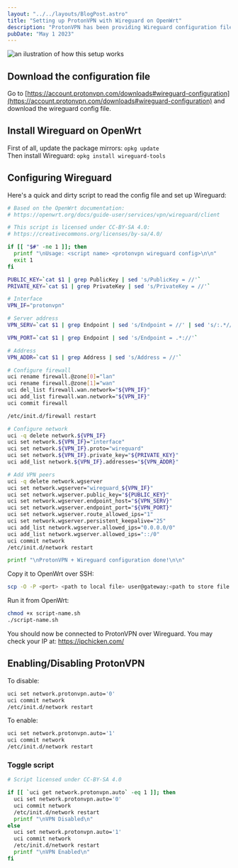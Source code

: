 ```yaml
---
layout: "../../layouts/BlogPost.astro"
title: "Setting up ProtonVPN with Wireguard on OpenWrt"
description: "ProtonVPN has been providing Wireguard configuration files for quite some time, the problem's that OpenWrt does not accept configuration files by default, so you have configure Wireguard manually."
pubDate: "May 1 2023"
---
```


![an ilustration of how this setup works](/linux/protonvpn-wireguard-openwrt.mdx/thumbnail.svg)

## Download the configuration file

Go to [https://account.protonvpn.com/downloads#wireguard-configuration](https://account.protonvpn.com/downloads#wireguard-configuration) and download the wireguard config file.

## Install Wireguard on OpenWrt

First of all, update the package mirrors: `opkg update` \
Then install Wireguard: `opkg install wireguard-tools`

## Configuring Wireguard

Here's a quick and dirty script to read the config file and set up Wireguard:

```sh
# Based on the OpenWrt documentation:
# https://openwrt.org/docs/guide-user/services/vpn/wireguard/client

# This script is licensed under CC-BY-SA 4.0:
# https://creativecommons.org/licenses/by-sa/4.0/

if [[ "$#" -ne 1 ]]; then
  printf "\nUsage: <script name> <protonvpn wireguard config>\n\n"
  exit 1
fi

PUBLIC_KEY=`cat $1 | grep PublicKey | sed 's/PublicKey = //'`
PRIVATE_KEY=`cat $1 | grep PrivateKey | sed 's/PrivateKey = //'`

# Interface
VPN_IF="protonvpn"

# Server address
VPN_SERV=`cat $1 | grep Endpoint | sed 's/Endpoint = //' | sed 's/:.*//'`

VPN_PORT=`cat $1 | grep Endpoint | sed 's/Endpoint = .*://'`

# Address
VPN_ADDR=`cat $1 | grep Address | sed 's/Address = //'`

# Configure firewall
uci rename firewall.@zone[0]="lan"
uci rename firewall.@zone[1]="wan"
uci del_list firewall.wan.network="${VPN_IF}"
uci add_list firewall.wan.network="${VPN_IF}"
uci commit firewall

/etc/init.d/firewall restart

# Configure network
uci -q delete network.${VPN_IF}
uci set network.${VPN_IF}="interface"
uci set network.${VPN_IF}.proto="wireguard"
uci set network.${VPN_IF}.private_key="${PRIVATE_KEY}"
uci add_list network.${VPN_IF}.addresses="${VPN_ADDR}"

# Add VPN peers
uci -q delete network.wgserver
uci set network.wgserver="wireguard_${VPN_IF}"
uci set network.wgserver.public_key="${PUBLIC_KEY}"
uci set network.wgserver.endpoint_host="${VPN_SERV}"
uci set network.wgserver.endpoint_port="${VPN_PORT}"
uci set network.wgserver.route_allowed_ips="1"
uci set network.wgserver.persistent_keepalive="25"
uci add_list network.wgserver.allowed_ips="0.0.0.0/0"
uci add_list network.wgserver.allowed_ips="::/0"
uci commit network
/etc/init.d/network restart

printf "\nProtonVPN + Wireguard configuration done!\n\n"
```

Copy it to OpenWrt over SSH:

```sh
scp -O -P <port> <path to local file> user@gateway:<path to store file on OpenWrt>
```

Run it from OpenWrt:

```sh
chmod +x script-name.sh
./script-name.sh
```

You should now be connected to ProtonVPN over Wireguard.
You may check your IP at: https://ipchicken.com/

## Enabling/Disabling ProtonVPN

To disable:

```sh
uci set network.protonvpn.auto='0'
uci commit network
/etc/init.d/network restart
```

To enable:

```sh
uci set network.protonvpn.auto='1'
uci commit network
/etc/init.d/network restart
```

### Toggle script

```sh
# Script licensed under CC-BY-SA 4.0

if [[ `uci get network.protonvpn.auto` -eq 1 ]]; then
  uci set network.protonvpn.auto='0'
  uci commit network
  /etc/init.d/network restart
  printf "\nVPN Disabled\n"
else
  uci set network.protonvpn.auto='1'
  uci commit network
  /etc/init.d/network restart
  printf "\nVPN Enabled\n"
fi
```
